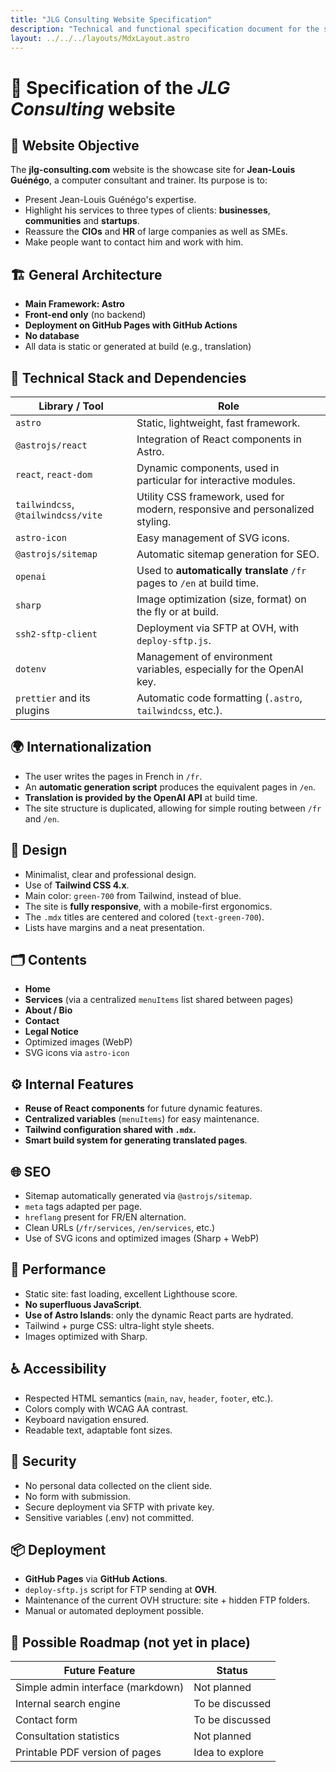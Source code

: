 ```yaml
---
title: "JLG Consulting Website Specification"
description: "Technical and functional specification document for the showcase site jlg-consulting.com"
layout: ../../../layouts/MdxLayout.astro
---
```



# 📄 Specification of the _JLG Consulting_ website

## 🧭 Website Objective

The **jlg-consulting.com** website is the showcase site for **Jean-Louis Guénégo**, a computer consultant and trainer. Its purpose is to:

- Present Jean-Louis Guénégo's expertise.
- Highlight his services to three types of clients: **businesses**, **communities** and **startups**.
- Reassure the **CIOs** and **HR** of large companies as well as SMEs.
- Make people want to contact him and work with him.

## 🏗️ General Architecture

- **Main Framework: Astro**
- **Front-end only** (no backend)
- **Deployment on GitHub Pages with GitHub Actions**
- **No database**
- All data is static or generated at build (e.g., translation)

## 🧩 Technical Stack and Dependencies

| Library / Tool                  | Role                                                                                         |
| ---------------------------------- | -------------------------------------------------------------------------------------------- |
| `astro`                            | Static, lightweight, fast framework.                                                           |
| `@astrojs/react`                   | Integration of React components in Astro.                                                  |
| `react`, `react-dom`               | Dynamic components, used in particular for interactive modules.                      |
| `tailwindcss`, `@tailwindcss/vite` | Utility CSS framework, used for modern, responsive and personalized styling. |
| `astro-icon`                       | Easy management of SVG icons.                                                               |
| `@astrojs/sitemap`                 | Automatic sitemap generation for SEO.                                               |
| `openai`                           | Used to **automatically translate** `/fr` pages to `/en` at build time.          |
| `sharp`                            | Image optimization (size, format) on the fly or at build.                             |
| `ssh2-sftp-client`                 | Deployment via SFTP at OVH, with `deploy-sftp.js`.                                        |
| `dotenv`                           | Management of environment variables, especially for the OpenAI key.                         |
| `prettier` and its plugins          | Automatic code formatting (`.astro`, `tailwindcss`, etc.).                               |

## 🌍 Internationalization

- The user writes the pages in French in `/fr`.
- An **automatic generation script** produces the equivalent pages in `/en`.
- **Translation is provided by the OpenAI API** at build time.
- The site structure is duplicated, allowing for simple routing between `/fr` and `/en`.

## 🎨 Design

- Minimalist, clear and professional design.
- Use of **Tailwind CSS 4.x**.
- Main color: `green-700` from Tailwind, instead of blue.
- The site is **fully responsive**, with a mobile-first ergonomics.
- The `.mdx` titles are centered and colored (`text-green-700`).
- Lists have margins and a neat presentation.

## 🗂️ Contents

- **Home**
- **Services** (via a centralized `menuItems` list shared between pages)
- **About / Bio**
- **Contact**
- **Legal Notice**
- Optimized images (WebP)
- SVG icons via `astro-icon`

## ⚙️ Internal Features

- **Reuse of React components** for future dynamic features.
- **Centralized variables** (`menuItems`) for easy maintenance.
- **Tailwind configuration shared with `.mdx`.**
- **Smart build system for generating translated pages**.

## 🌐 SEO

- Sitemap automatically generated via `@astrojs/sitemap`.
- `meta` tags adapted per page.
- `hreflang` present for FR/EN alternation.
- Clean URLs (`/fr/services`, `/en/services`, etc.)
- Use of SVG icons and optimized images (Sharp + WebP)

## 🚀 Performance

- Static site: fast loading, excellent Lighthouse score.
- **No superfluous JavaScript**.
- **Use of Astro Islands**: only the dynamic React parts are hydrated.
- Tailwind + purge CSS: ultra-light style sheets.
- Images optimized with Sharp.

## ♿ Accessibility

- Respected HTML semantics (`main`, `nav`, `header`, `footer`, etc.).
- Colors comply with WCAG AA contrast.
- Keyboard navigation ensured.
- Readable text, adaptable font sizes.

## 🔐 Security

- No personal data collected on the client side.
- No form with submission.
- Secure deployment via SFTP with private key.
- Sensitive variables (.env) not committed.

## 📦 Deployment

- **GitHub Pages** via **GitHub Actions**.
- `deploy-sftp.js` script for FTP sending at **OVH**.
- Maintenance of the current OVH structure: site + hidden FTP folders.
- Manual or automated deployment possible.

## 📘 Possible Roadmap (not yet in place)

| Future Feature             | Status         |
| --------------------------------- | -------------- |
| Simple admin interface (markdown) | Not planned      |
| Internal search engine       | To be discussed     |
| Contact form             | To be discussed     |
| Consultation statistics      | Not planned      |
| Printable PDF version of pages  | Idea to explore |
